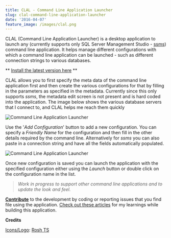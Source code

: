 ```yaml
---
title: CLAL - Command Line Application Launcher
slug: clal-command-line-application-launcher
date: '2016-04-07'
feature_image: /images/clal.png
---
```

CLAL (Command Line Application Launcher) is a desktop application to launch any (currently supports only SQL Server Management Studio - [ssms](https://msdn.microsoft.com/en-us/library/ms162825.aspx)) command line application. It helps manage different configurations with which a command line application can be launched - such as different connection strings to various databases.

\*\* [Install the latest version here](http://bit.ly/1REGiFT) \*\*

CLAL allows you to first specify the meta data of the command line application first and then create the various configurations for that by filling in the parameters as specified in the metadata. Currently since this only supports _ssms_, the metadata edit screen is not present and is hard coded into the application. The image below shows the various database servers that I connect to, and CLAL helps me reach them quickly

![Command Line Application Launcher](/images/clal.png)

Use the '_Add Configuration_' button to add a new configuration. You can specify a _Friendly Name_ for the configuration and then fill in the other details required by the command line. Alternatively for _ssms_ you can also paste in a connection string and have all the fields automatically populated.

![Command Line Application Launcher](/images/clal_new.png)

Once new configuration is saved you can launch the application with the specified configuration either using the _Launch_ button or double click on the configuration name in the list.

> _Work in progress to support other command line applications and to update the look and feel._

[**Contribute**](https://github.com/rahulpnath/clal/issues) to the development by coding or reporting issues that you find file using the application. [Check out these articles](/tag/clal/) for my learnings while building this application.

**Credits**

[Icons/Logo](https://github.com/rahulpnath/clal/tree/master/Resources): [Rosh TS](https://twitter.com/RoshTS)
